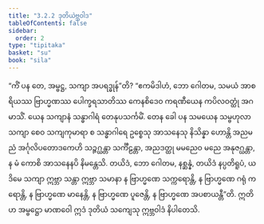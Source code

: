 ```yaml
---
title: "3.2.2 ဒုတိယဲဗ္ဘဝါဒ"
tableOfContents: false
sidebar:
  order: 2
type: "tipitaka"
basket: "su"
book: "sila"
---
```



<DynamicBreadcrumb />

<Division number="265" book="sila" e="ch" v="6" p="86">

<Paragraph number="359" book="sila">
“ကိံ ပန တေ, အမ္ဗဋ္ဌ, သကျာ အပရဒ္ဓုန်”တိ? “ဧကမိဒါဟံ, ဘော ဂေါတမ, သမယံ အာစရိယဿ ဗြာဟ္မဏဿ ပေါက္ခရသာတိဿ ကေနစိဒေဝ ကရဏီယေန ကပိလဝတ္ထုံ အဂမာသိံ. ယေန သကျာနံ သန္ဓာဂါရံ တေနုပသင်္ကမိံ. တေန ခေါ ပန သမယေန သမ္ဗဟုလာ သကျာ စေဝ သကျကုမာရာ စ သန္ဓာဂါရေ ဥစ္စေသု အာသနေသု နိသိန္နာ ဟောန္တိ အညမညံ အင်္ဂုလိပတောဒကေဟိ သဉ္ဇဂ္ဃန္တာ သင်္ကီဠန္တာ, အညဒတ္ထု မမညေဝ မညေ အနုဇဂ္ဃန္တာ, န မံ ကောစိ အာသနေနပိ နိမန္တေသိ. တယိဒံ, ဘော ဂေါတမ, နစ္ဆန္နံ, တယိဒံ နပ္ပတိရူပံ, ယဒိမေ သကျာ ဣဗ္ဘာ သန္တာ ဣဗ္ဘာ သမာနာ န ဗြာဟ္မဏေ သက္ကရောန္တိ, န ဗြာဟ္မဏေ ဂရုံ ကရောန္တိ, န ဗြာဟ္မဏေ မာနေန္တိ, န ဗြာဟ္မဏေ ပူဇေန္တိ, န ဗြာဟ္မဏေ အပစာယန္တီ”တိ. ဣတိဟ အမ္ဗဋ္ဌော မာဏဝေါ ဣဒံ ဒုတိယံ သကျေသု ဣဗ္ဘဝါဒံ နိပါတေသိ.
</Paragraph>
</Division>